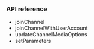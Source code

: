 
<PlatformWrapper platform="flutter">

### API reference

- <Link to="{{global.API_REF_FLUTTER_ROOT}}/class_irtcengine.html#api_irtcengine_joinchannel2">joinChannel</Link>
- <Link to="{{global.API_REF_FLUTTER_ROOT}}/class_irtcengine.html#api_irtcengine_joinchannelwithuseraccount2">joinChannelWithUserAccount</Link>
- <Link to="{{global.API_REF_FLUTTER_ROOT}}/class_irtcengine.html#api_irtcengine_updatechannelmediaoptions">updateChannelMediaOptions</Link>
- <Link to="{{global.API_REF_FLUTTER_ROOT}}/class_irtcengine.html#api_irtcengine_setparameters">setParameters</Link>

</PlatformWrapper>